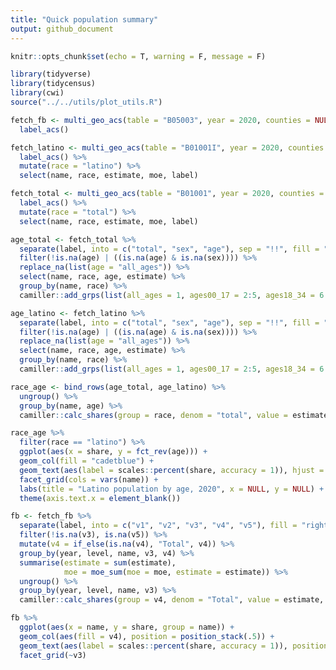 ```yaml
---
title: "Quick population summary"
output: github_document
---
```


```r
knitr::opts_chunk$set(echo = T, warning = F, message = F)
```

```r
library(tidyverse)
library(tidycensus)
library(cwi)
source("../../utils/plot_utils.R")
```

```r
fetch_fb <- multi_geo_acs(table = "B05003", year = 2020, counties = NULL, towns = c("Meriden", "Wallingford")) %>%
  label_acs()

fetch_latino <- multi_geo_acs(table = "B01001I", year = 2020, counties = NULL, towns = c("Meriden", "Wallingford")) %>%
  label_acs() %>%
  mutate(race = "latino") %>% 
  select(name, race, estimate, moe, label)

fetch_total <- multi_geo_acs(table = "B01001", year = 2020, counties = NULL, towns = c("Meriden", "Wallingford")) %>%
  label_acs() %>%
  mutate(race = "total") %>% 
  select(name, race, estimate, moe, label)

age_total <- fetch_total %>% 
  separate(label, into = c("total", "sex", "age"), sep = "!!", fill = "right") %>%
  filter(!is.na(age) | ((is.na(age) & is.na(sex)))) %>% 
  replace_na(list(age = "all_ages")) %>%
  select(name, race, age, estimate) %>% 
  group_by(name, race) %>% 
  camiller::add_grps(list(all_ages = 1, ages00_17 = 2:5, ages18_34 = 6:11, ages35_64 = 12:18, ages65_99 = 19:24), group = age)

age_latino <- fetch_latino %>% 
  separate(label, into = c("total", "sex", "age"), sep = "!!", fill = "right") %>%
  filter(!is.na(age) | ((is.na(age) & is.na(sex)))) %>% 
  replace_na(list(age = "all_ages")) %>%
  select(name, race, age, estimate) %>% 
  group_by(name, race) %>% 
  camiller::add_grps(list(all_ages = 1, ages00_17 = 2:5, ages18_34 = 6:9, ages35_64 = 10:12, ages65_99 = 13:15), group = age)

race_age <- bind_rows(age_total, age_latino) %>% 
  ungroup() %>% 
  group_by(name, age) %>% 
  camiller::calc_shares(group = race, denom = "total", value = estimate)

```

```r
race_age %>% 
  filter(race == "latino") %>% 
  ggplot(aes(x = share, y = fct_rev(age))) +
  geom_col(fill = "cadetblue") +
  geom_text(aes(label = scales::percent(share, accuracy = 1)), hjust = 1.01, color = "black") +
  facet_grid(cols = vars(name)) +
  labs(title = "Latino population by age, 2020", x = NULL, y = NULL) +
  theme(axis.text.x = element_blank())
```

```r
fb <- fetch_fb %>% 
  separate(label, into = c("v1", "v2", "v3", "v4", "v5"), fill = "right", sep = "!!") %>%
  filter(!is.na(v3), is.na(v5)) %>% 
  mutate(v4 = if_else(is.na(v4), "Total", v4)) %>% 
  group_by(year, level, name, v3, v4) %>% 
  summarise(estimate = sum(estimate),
            moe = moe_sum(moe = moe, estimate = estimate)) %>% 
  ungroup() %>% 
  group_by(year, level, name, v3) %>% 
  camiller::calc_shares(group = v4, denom = "Total", value = estimate, moe = moe)

fb %>% 
  ggplot(aes(x = name, y = share, group = name)) +
  geom_col(aes(fill = v4), position = position_stack(.5)) +
  geom_text(aes(label = scales::percent(share, accuracy = 1)), position = position_stack(.5)) +
  facet_grid(~v3)
```
